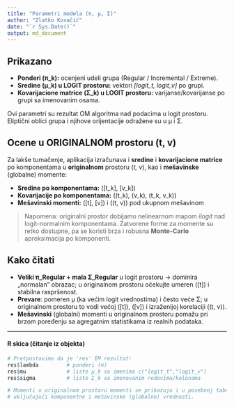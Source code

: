 ```yaml
---
title: "Parametri modela (π, μ, Σ)"
author: "Zlatko Kovačić"
date: "`r Sys.Date()`"
output: md_document
---
```


## Prikazano

- **Ponderi (π_k):** ocenjeni udeli grupa (Regular / Incremental / Extreme).
- **Sredine (μ_k) u LOGIT prostoru:** vektori *[logit_t, logit_v]* po grupi.
- **Kovarijacione matrice (Σ_k) u LOGIT prostoru:** varijanse/kovarijanse po grupi sa imenovanim osama.

Ovi parametri su rezultat OM algoritma nad podacima u logit prostoru. Eliptični oblici grupa i njihove orijentacije odražene su u μ i Σ.

## Ocene u ORIGINALNOM prostoru (t, v)

Za lakše tumačenje, aplikacija izračunava i **sredine** i **kovarijacione matrice** po komponentama u **originalnom** prostoru (*t, v*), kao i **mešavinske** (globalne) momente:

- **Sredine po komponentama:**  \(\mathbb{E}[t_k], \mathbb{E}[v_k]\)
- **Kovarijacije po komponentama:**  \(\mathrm{Var}(t_k), \mathrm{Var}(v_k), \mathrm{Cov}(t_k, v_k)\)
- **Mešavinski momenti:** \(\mathbb{E}[t], \mathbb{E}[v]\) i \(\mathrm{Cov}(t, v)\) pod ukupnom mešavinom

> Napomena: originalni prostor dobijamo nelinearnom mapom *ilogit* nad logit-normalnim komponentama. Zatvorene forme za momente su retko dostupne, pa se koristi brza i robusna **Monte-Carlo** aproksimacija po komponenti.

## Kako čitati

- **Veliki π_Regular + mala Σ_Regular** u logit prostoru → dominira „normalan” obrazac; u originalnom prostoru očekujte umeren \(\mathbb{E}[t]\) i stabilna raspršenost.
- **Prevare**: pomeren μ (ka većim logit vrednostima) i često veće Σ; u originalnom prostoru to vodi većoj \(\mathbb{E}[t]\), \(\mathbb{E}[v]\) i izraženijoj korelaciji \(\mathrm{Cov}(t, v)\).
- **Mešavinski** (globalni) momenti u originalnom prostoru pomažu pri brzom poređenju sa agregatnim statistikama iz realnih podataka.

---

#### R skica (čitanje iz objekta)

```r
# Pretpostavimo da je 'res' EM rezultat:
res$lambda         # ponderi (π)
res$mu             # liste μ_k sa imenima c("logit_t","logit_v")
res$sigma          # liste Σ_k sa imenovanim redovima/kolonama

# Momenti u originalnom prostoru momenti se prikazuju i u posebnoj tabeli (Tab “Marginalni rasporedi”),
# uključujući komponentne i mešavinske (globalne) vrednosti.
```